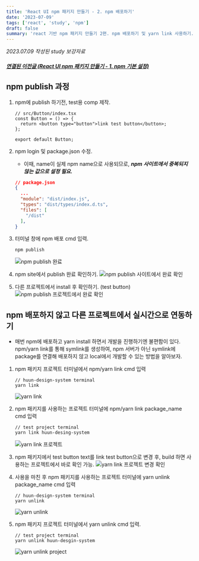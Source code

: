 ```yaml
---
title: 'React UI npm 패키지 만들기 - 2. npm 배포하기'
date: '2023-07-09'
tags: ['react', 'study', 'npm']
draft: false
summary: 'react 기반 npm 패키지 만들기 2편. npm 배포하기 및 yarn link 사용하기.'
---
```


_2023.07.09 작성된 study 보강자료_

##### [연결된 이전글 (React UI npm 패키지 만들기 - 1. npm 기본 설정)](https://huun-devlog.vercel.app//blog/react/npm-module-setting)

## npm publish 과정

1. npm에 publish 하기전, test용 comp 제작.

   ```tsx
   // src/Button/index.tsx
   const Button = () => {
     return <button type="button">link test button</button>;
   };

   export default Button;
   ```

2. npm login 및 package.json 수정.

   - 이때, name이 실제 npm name으로 사용되므로, _**npm 사이트에서 중복되지 않는 값으로 설정 필요.**_

   ```json
   // package.json
   {
     ...
     "module": "dist/index.js",
     "types": "dist/types/index.d.ts",
     "files": [
       "/dist"
     ],
   }
   ```

3. 터미널 창에 npm 배포 cmd 입력.

   ```
   npm publish
   ```

   ![npm publish 완료](/static/images/blog/react-module/npm-publish-cmd.png)

4. npm site에서 publish 완료 확인하기.
   ![npm publish 사이트에서 완료 확인](/static/images/blog/react-module/npm-publish-site.png)

5. 다른 프로젝트에서 install 후 확인하기. (test button)
   ![npm publish 프로젝트에서 완료 확인](/static/images/blog/react-module/npm-publish-complite.png)

## npm 배포하지 않고 다른 프로젝트에서 실시간으로 연동하기

- 매번 npm에 배포하고 yarn install 하면서 개발을 진행하기엔 불편함이 있다. npm/yarn link를 통해 symlink를 생성하여, npm 서버가 아닌 symlink에 package를 연결해 배포하지 않고 local에서 개발할 수 있는 방법을 알아보자.

1. npm 패키지 프로젝트 터미널에서 npm/yarn link cmd 입력

   ```
   // huun-design-system terminal
   yarn link
   ```

   ![yarn link](/static/images/blog/react-module/yarn-link-package.png)

2. npm 패키지를 사용하는 프로젝트 터미널에 npm/yarn link package_name cmd 입력

   ```
   // test project terminal
   yarn link huun-desing-system
   ```

   ![yarn link 프로젝트](/static/images/blog/react-module/yarn-link-test.png)

3. npm 패키지에서 test button text를 link test button으로 변경 후, build 하면 사용하는 프로젝트에서 바로 확인 가능.
   ![yarn link 프로젝트 변경 확인](/static/images/blog/react-module/yarn-link-test-success.png)

4. 사용을 마친 후 npm 패키지를 사용하는 프로젝트 터미널에 yarn unlink package_name cmd 입력

   ```
   // huun-design-system terminal
   yarn unlink
   ```

   ![yarn unlink](/static/images/blog/react-module/yarn-unlink.png)

5. npm 패키지 프로젝트 터미널에서 yarn unlink cmd 입력.

   ```
   // test project terminal
   yarn unlink huun-desgin-system
   ```

   ![yarn unlink project](/static/images/blog/react-module/yarn-unlink-project.png)
